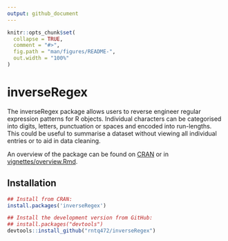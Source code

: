 ```yaml
---
output: github_document
---
```


<!-- README.md is generated from README.Rmd. Please edit that file -->

```r
knitr::opts_chunk$set(
  collapse = TRUE,
  comment = "#>",
  fig.path = "man/figures/README-",
  out.width = "100%"
)
```
# inverseRegex

The inverseRegex package allows users to reverse engineer regular expression patterns for R objects. Individual characters can be categorised into digits, letters, punctuation or spaces and encoded into run-lengths. This could be useful to summarise a dataset without viewing all individual entries or to aid in data cleaning.

An overview of the package can be found on [CRAN](https://cran.r-project.org/web/packages/inverseRegex/vignettes/overview.html) or in [vignettes/overview.Rmd](https://github.com/rntq472/inverseRegex/blob/master/vignettes/overview.Rmd).

## Installation

``` r
## Install from CRAN:
install.packages('inverseRegex')

## Install the development version from GitHub:
## install.packages("devtools")
devtools::install_github("rntq472/inverseRegex")

```

